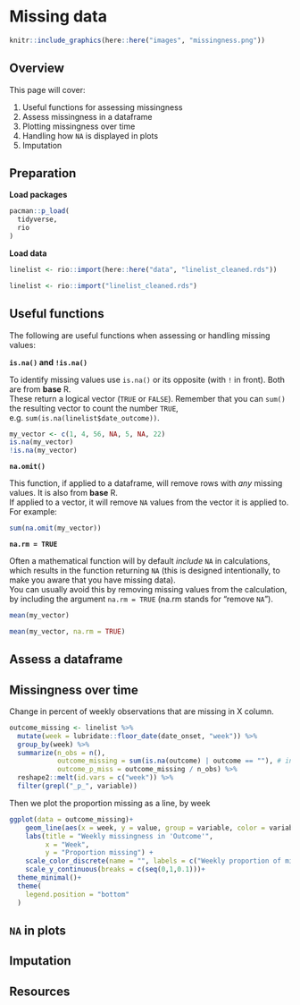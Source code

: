 
# Missing data {.tabset .tabset-fade}

```r
knitr::include_graphics(here::here("images", "missingness.png"))
```

<!-- ======================================================= -->
## Overview {.tabset .tabset-fade}

This page will cover:  

1) Useful functions for assessing missingness  
2) Assess missingness in a dataframe  
3) Plotting missingness over time  
4) Handling how `NA` is displayed in plots  
5) Imputation  




<!-- ======================================================= -->
## Preparation {.tabset .tabset-fade}

**Load packages**  

```r
pacman::p_load(
  tidyverse,
  rio
)
```

**Load data**  

```r
linelist <- rio::import(here::here("data", "linelist_cleaned.rds"))
```


```r
linelist <- rio::import("linelist_cleaned.rds")
```

<!-- ======================================================= -->
## Useful functions {.tabset .tabset-fade}

The following are useful functions when assessing or handling missing values:  


**`is.na()` and `!is.na()`**  

To identify missing values use `is.na()` or its opposite (with `!` in front). Both are from **base** R.  
These return a logical vector (`TRUE` or `FALSE`). Remember that you can `sum()` the resulting vector to count the number `TRUE`, e.g. `sum(is.na(linelist$date_outcome))`.   

```r
my_vector <- c(1, 4, 56, NA, 5, NA, 22)
is.na(my_vector)
!is.na(my_vector)
```

**`na.omit()`**  

This function, if applied to a dataframe, will remove rows with *any* missing values. It is also from **base** R.  
If applied to a vector, it will remove `NA` values from the vector it is applied to. For example:  

```r
sum(na.omit(my_vector))
```

**`na.rm = TRUE`**  

Often a mathematical function will by default *include* `NA` in calculations, which results in the function returning `NA` (this is designed intentionally, to make you aware that you have missing data).  
You can usually avoid this by removing missing values from the calculation, by including the argument `na.rm = TRUE` (na.rm stands for "remove `NA`").  

```r
mean(my_vector)

mean(my_vector, na.rm = TRUE)
```



<!-- ======================================================= -->
## Assess a dataframe {.tabset .tabset-fade}




<!-- ======================================================= -->
## Missingness over time {.tabset .tabset-fade}


Change in percent of weekly observations that are missing in X column.  

```r
outcome_missing <- linelist %>%
  mutate(week = lubridate::floor_date(date_onset, "week")) %>% 
  group_by(week) %>% 
  summarize(n_obs = n(),
            outcome_missing = sum(is.na(outcome) | outcome == ""), # include "" because this is character
            outcome_p_miss = outcome_missing / n_obs) %>%
  reshape2::melt(id.vars = c("week")) %>%
  filter(grepl("_p_", variable))
```

Then we plot the proportion missing as a line, by week

```r
ggplot(data = outcome_missing)+
    geom_line(aes(x = week, y = value, group = variable, color = variable), size = 2, stat = "identity")+
    labs(title = "Weekly missingness in 'Outcome'",
         x = "Week",
         y = "Proportion missing") + 
    scale_color_discrete(name = "", labels = c("Weekly proportion of missing outcomes"))+
    scale_y_continuous(breaks = c(seq(0,1,0.1)))+
  theme_minimal()+
  theme(
    legend.position = "bottom"
  )
```




<!-- ======================================================= -->
## `NA` in plots {.tabset .tabset-fade}





<!-- ======================================================= -->
## Imputation {.tabset .tabset-fade}





<!-- ======================================================= -->
## Resources {.tabset .tabset-fade}



